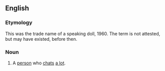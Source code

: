 ==English==
===Etymology===
This was the trade name of a speaking doll, 1960. {{italbrac|See [[w:Chatty Cathy|Wikipedia's article on Chatty Cathy]].}} The term is not attested, but may have existed, before then.
===Noun===
{{en-noun|sg=[[chatty|Chatty]] [[Cathy]]|Chatty Cathies}}
#A [[person]] who [[chat]]s [[a lot]].